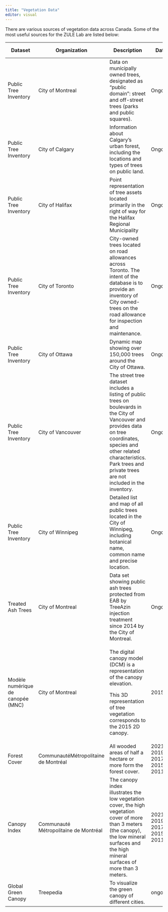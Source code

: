 ```yaml
---
title: "Vegetation Data"
editor: visual
---
```


There are various sources of vegetation data across Canada. Some of the most useful sources for the ZULE Lab are listed below:

+-----------------------------------+---------------------------------------+-----------------------------------------------------------------------------------------------------------------------------------------------------------------------------------------------------------------------------------------------------+------------------------------+-------------------------+-----------------------------------------------------------------------------------------------------------------------------+
| Dataset                           | Organization                          | Description                                                                                                                                                                                                                                         | Date                         | File Format             | Link                                                                                                                        |
+===================================+=======================================+=====================================================================================================================================================================================================================================================+==============================+=========================+=============================================================================================================================+
| Public Tree Inventory             | City of Montreal                      | Data on municipally owned trees, designated as "public domain": street and off-street trees (parks and public squares).                                                                                                                             | Ongoing                      | CSV, PDF                | <https://donnees.montreal.ca/ville-de-montreal/arbres>                                                                      |
+-----------------------------------+---------------------------------------+-----------------------------------------------------------------------------------------------------------------------------------------------------------------------------------------------------------------------------------------------------+------------------------------+-------------------------+-----------------------------------------------------------------------------------------------------------------------------+
| Public Tree Inventory             | City of Calgary                       | Information about Calgary's urban forest, including the locations and types of trees on public land.                                                                                                                                                | Ongoing                      | CSV, SHP                | <https://data.calgary.ca/Environment/Public-Trees/tfs4-3wwa>                                                                |
+-----------------------------------+---------------------------------------+-----------------------------------------------------------------------------------------------------------------------------------------------------------------------------------------------------------------------------------------------------+------------------------------+-------------------------+-----------------------------------------------------------------------------------------------------------------------------+
| Public Tree Inventory             | City of Halifax                       | Point representation of tree assets located primarily in the right of way for the Halifax Regional Municipality                                                                                                                                     | Ongoing                      | CSV, SHP, KML           | <https://catalogue-hrm.opendata.arcgis.com/datasets/33a4e9b6c7e9439abcd2b20ac50c5a4d_0/about>                               |
+-----------------------------------+---------------------------------------+-----------------------------------------------------------------------------------------------------------------------------------------------------------------------------------------------------------------------------------------------------+------------------------------+-------------------------+-----------------------------------------------------------------------------------------------------------------------------+
| Public Tree Inventory             | City of Toronto                       | City-owned trees located on road allowances across Toronto. The intent of the database is to provide an inventory of City owned-trees on the road allowance for inspection and maintenance.                                                         | Ongoing                      | CSV, SHP, GeoJSON, GPKG | <https://open.toronto.ca/dataset/street-tree-data/>                                                                         |
+-----------------------------------+---------------------------------------+-----------------------------------------------------------------------------------------------------------------------------------------------------------------------------------------------------------------------------------------------------+------------------------------+-------------------------+-----------------------------------------------------------------------------------------------------------------------------+
| Public Tree Inventory             | City of Ottawa                        | Dynamic map showing over 150,000 trees around the City of Ottawa.                                                                                                                                                                                   | Ongoing                      | CSV, SHP, GeoJSON, KML  | <https://open.ottawa.ca/datasets/tree-inventory/explore>                                                                    |
+-----------------------------------+---------------------------------------+-----------------------------------------------------------------------------------------------------------------------------------------------------------------------------------------------------------------------------------------------------+------------------------------+-------------------------+-----------------------------------------------------------------------------------------------------------------------------+
| Public Tree Inventory             | City of Vancouver                     | The street tree dataset includes a listing of public trees on boulevards in the City of Vancouver and provides data on tree coordinates, species and other related characteristics. Park trees and private trees are not included in the inventory. | Ongoing                      | CSV, SHP, GeoJSON, KML  | <https://opendata.vancouver.ca/explore/dataset/street-trees/information/?disjunctive.species_name&disjunctive.common_name&> |
+-----------------------------------+---------------------------------------+-----------------------------------------------------------------------------------------------------------------------------------------------------------------------------------------------------------------------------------------------------+------------------------------+-------------------------+-----------------------------------------------------------------------------------------------------------------------------+
| Public Tree Inventory             | City of Winnipeg                      | Detailed list and map of all public trees located in the City of Winnipeg, including botanical name, common name and precise location.                                                                                                              | Ongoing                      | CSV, SHP, KML           | <https://data.winnipeg.ca/Parks/Tree-Inventory/hfwk-jp4h>                                                                   |
+-----------------------------------+---------------------------------------+-----------------------------------------------------------------------------------------------------------------------------------------------------------------------------------------------------------------------------------------------------+------------------------------+-------------------------+-----------------------------------------------------------------------------------------------------------------------------+
| Treated Ash Trees                 | City of Montreal                      | Data set showing public ash trees protected from EAB by TreeAzin injection treatment since 2014 by the City of Montreal.                                                                                                                            | Ongoing                      | CSV, SHP                | <https://donnees.montreal.ca/ville-de-montreal/frenes-publics-proteges-injection-agrile-du-frene>                           |
+-----------------------------------+---------------------------------------+-----------------------------------------------------------------------------------------------------------------------------------------------------------------------------------------------------------------------------------------------------+------------------------------+-------------------------+-----------------------------------------------------------------------------------------------------------------------------+
| Modèle numérique de canopée (MNC) | City of Montreal                      | The digital canopy model (DCM) is a representation of the canopy elevation.                                                                                                                                                                         | 2015                         | GeoTIFF                 | <https://donnees.montreal.ca/ville-de-montreal/modele-numerique-de-canopee-mnc>                                             |
|                                   |                                       |                                                                                                                                                                                                                                                     |                              |                         |                                                                                                                             |
|                                   |                                       | This 3D representation of tree vegetation corresponds to the 2015 2D canopy.                                                                                                                                                                        |                              |                         |                                                                                                                             |
+-----------------------------------+---------------------------------------+-----------------------------------------------------------------------------------------------------------------------------------------------------------------------------------------------------------------------------------------------------+------------------------------+-------------------------+-----------------------------------------------------------------------------------------------------------------------------+
| Forest Cover                      | CommunautéMétropolitaine de Montréal  | All wooded areas of half a hectare or more form the forest cover.                                                                                                                                                                                   | 2021, 2019, 2017, 2015, 2011 | zip                     | <https://observatoire.cmm.qc.ca/produits/donnees-georeferencees/#couvert_forestier>                                         |
+-----------------------------------+---------------------------------------+-----------------------------------------------------------------------------------------------------------------------------------------------------------------------------------------------------------------------------------------------------+------------------------------+-------------------------+-----------------------------------------------------------------------------------------------------------------------------+
| Canopy Index                      | Communauté Métropolitaine de Montréal | The canopy index illustrates the low vegetation cover, the high vegetation cover of more than 3 meters (the canopy), the low mineral surfaces and the high mineral surfaces of more than 3 meters.                                                  | 2021, 2019, 2017, 2015, 2011 | zip                     | <https://observatoire.cmm.qc.ca/produits/donnees-georeferencees/#indice_canopee>                                            |
+-----------------------------------+---------------------------------------+-----------------------------------------------------------------------------------------------------------------------------------------------------------------------------------------------------------------------------------------------------+------------------------------+-------------------------+-----------------------------------------------------------------------------------------------------------------------------+
| Global Green Canopy               | Treepedia                             | To visualize the green canopy of different cities.                                                                                                                                                                                                  | ongoing                      | html                    | <http://senseable.mit.edu/treepedia-shared/>                                                                                |
+-----------------------------------+---------------------------------------+-----------------------------------------------------------------------------------------------------------------------------------------------------------------------------------------------------------------------------------------------------+------------------------------+-------------------------+-----------------------------------------------------------------------------------------------------------------------------+
